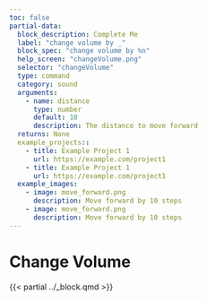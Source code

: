 ```yaml
---
toc: false
partial-data:
  block_description: Complete Me
  label: "change volume by _"
  block_spec: "change volume by %n"
  help_screen: "changeVolume.png"
  selector: "changeVolume"
  type: command
  category: sound
  arguments:
    - name: distance
      type: number
      default: 10
      description: The distance to move forward
  returns: None
  example_projects::
    - title: Example Project 1
      url: https://example.com/project1
    - title: Example Project 1
      url: https://example.com/project1
  example_images:
    - image: move_forward.png
      description: Move forward by 10 steps
    - image: move_forward.png
      description: Move forward by 10 steps
---
```


# Change Volume {.unnumbered}

{{< partial ../_block.qmd >}}
